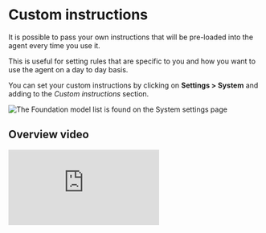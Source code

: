 # Custom instructions

It is possible to pass your own instructions that will be pre-loaded into the agent every time you use it.

This is useful for setting rules that are specific to you and how you want to use the agent on a day to day basis.

You can set your custom instructions by clicking on **Settings > System** and adding to the _Custom instructions_ section.

![The Foundation model list is found on the System settings page](/img/agent/6-foundation-model.png)

## Overview video

<div
  style={{
    position: 'relative',
    paddingBottom: '56.30689206762028%',
    height: 0,
  }}
>
  <iframe
    src="https://www.loom.com/embed/c890b9d49edc436197d67c1344d3ac45?sid=58fab579-bd02-4eef-8e9b-6664ed4372cd"
    frameBorder={0}
    webkitallowfullscreen=""
    mozallowfullscreen=""
    allowFullScreen=""
    style={{
      position: 'absolute',
      top: 0,
      left: 0,
      width: '100%',
      height: '100%',
    }}
  />
</div>

## Custom instruction examples

How you set up your instructions is up to you, but we recommend using a list. For example:

```text
- When I ask for the top events from Mixpanel, always format the results in a table with the percentage change in descending order

- When sending an email always set the sender name to Operations Department

- When extracting sentiment from support tickets, only show me the email address of the user and if their sentiment was positive or negative, exclude other information.
```
